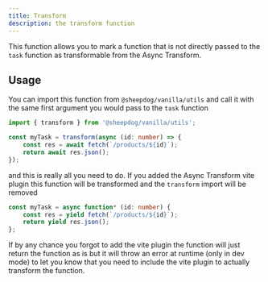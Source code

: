 ```yaml
---
title: Transform
description: the transform function
---
```



This function allows you to mark a function that is not directly passed to the `task` function as
transformable from the Async Transform.

<LinkCard
	href="/vanilla/explainers/async-transform"
	title="Async Transform"
	description="Read more about the Async Transform"
/>

## Usage

You can import this function from `@sheepdog/vanilla/utils` and call it with the same first argument
you would pass to the `task` function

```ts
import { transform } from '@sheepdog/vanilla/utils';

const myTask = transform(async (id: number) => {
	const res = await fetch(`/products/${id}`);
	return await res.json();
});
```

and this is really all you need to do. If you added the Async Transform vite plugin this function
will be transformed and the `transform` import will be removed

```ts
const myTask = async function* (id: number) {
	const res = yield fetch(`/products/${id}`);
	return yield res.json();
};
```

If by any chance you forgot to add the vite plugin the function will just return the function as is
but it will throw an error at runtime (only in dev mode) to let you know that you need to include
the vite plugin to actually transform the function.
